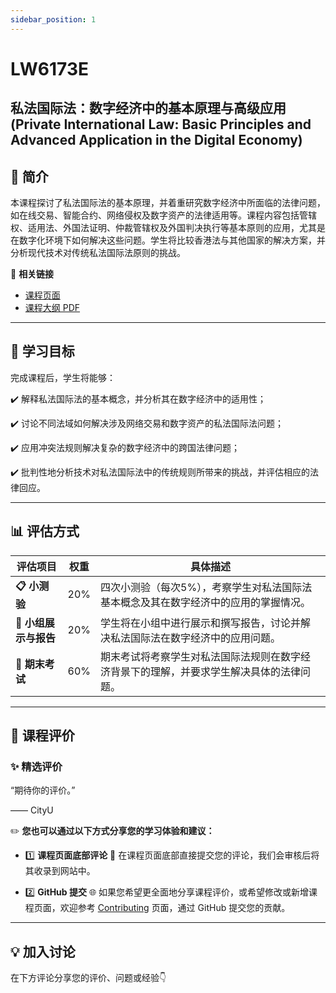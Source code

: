 ```yaml
---
sidebar_position: 1
---
```


# LW6173E
## 私法国际法：数字经济中的基本原理与高级应用 (Private International Law: Basic Principles and Advanced Application in the Digital Economy)

## **📘 简介**
本课程探讨了私法国际法的基本原理，并着重研究数字经济中所面临的法律问题，如在线交易、智能合约、网络侵权及数字资产的法律适用等。课程内容包括管辖权、适用法、外国法证明、仲裁管辖权及外国判决执行等基本原则的应用，尤其是在数字化环境下如何解决这些问题。学生将比较香港法与其他国家的解决方案，并分析现代技术对传统私法国际法原则的挑战。

🔗 **相关链接**
- [课程页面](https://www.cityu.edu.hk/catalogue/pg/202425/course/LW6173E.htm)
- [课程大纲 PDF](https://www.cityu.edu.hk/catalogue/pg/202425/course/LW6173E.pdf)

---

## **🎯 学习目标**

完成课程后，学生将能够：

✔️ 解释私法国际法的基本概念，并分析其在数字经济中的适用性；

✔️ 讨论不同法域如何解决涉及网络交易和数字资产的私法国际法问题；

✔️ 应用冲突法规则解决复杂的数字经济中的跨国法律问题；

✔️ 批判性地分析技术对私法国际法中的传统规则所带来的挑战，并评估相应的法律回应。

---

## **📊 评估方式**

| **评估项目**          | **权重** | **具体描述**                                                                                       |
|----------------------|---------|---------------------------------------------------------------------------------------------------|
| **📋 小测验**         | 20%     | 四次小测验（每次5%），考察学生对私法国际法基本概念及其在数字经济中的应用的掌握情况。              |
| **📂 小组展示与报告** | 20%     | 学生将在小组中进行展示和撰写报告，讨论并解决私法国际法在数字经济中的应用问题。                    |
| **📂 期末考试**       | 60%     | 期末考试将考察学生对私法国际法规则在数字经济背景下的理解，并要求学生解决具体的法律问题。            |

---

## **💬 课程评价**

### ✨ **精选评价**
<div className={commentStyles.commentBox}>
    <p className={commentStyles.commentText}>
        “期待你的评价。”
    </p>
    <p className={commentStyles.commentAuthor}>—— CityU</p>
</div>

✏️ **您也可以通过以下方式分享您的学习体验和建议：**

- 1️⃣ **课程页面底部评论**
💬 在课程页面底部直接提交您的评论，我们会审核后将其收录到网站中。

- 2️⃣ **GitHub 提交**
🌐 如果您希望更全面地分享课程评价，或希望修改或新增课程页面，欢迎参考 [Contributing](https://penjc.github.io/cityU-navigator/contributing) 页面，通过 GitHub 提交您的贡献。

---

## **💡 加入讨论**

在下方评论分享您的评价、问题或经验👇
<Utterances />